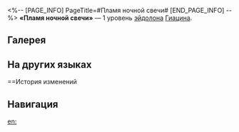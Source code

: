 <%-- [PAGE_INFO]
PageTitle=#Пламя ночной свечи#
[END_PAGE_INFO] --%>
{{Эйдолон Инфобокс
|Название         = Пламя ночной свечи
|Изображение      = Эйдолон Пламя ночной свечи.png
|Персонаж         = Гиацина
|Уровень          = 1
|Длительность     = 
|Описание         = Пока Гиацина находится в состоянии После дождя, макс. НР всех союзников дополнительно повышается на 50%, а после использования атаки они восстанавливают НР, равное 8% от макс. НР Гиацины.
|Свойство1        = 
|Масштабирование1 = 
}}
'''«Пламя ночной свечи»''' — 1 уровень [[эйдолон]]а [[Гиацина]].

==Галерея==
{{Галерея|position=left|captionalign=center
|Персонаж Гиацина Эйдолон 1.png|Осколок Эйдолона
}}

==На других языках==
{{На других языках
|en   = Cradle the Candle of Night
|zhs  = 呵护黑夜中的烛火
|zht  = 呵護黑夜中的燭火
|ja   = {{Rubi|闇夜|やみよ}}の{{Rubi|灯火|とうか}}を{{Rubi|守|まも}}って
|ko   = 어두운 밤의 촛불을 지키며
|es   = Protectora de la llama nocturna
|fr   = Protectrice de la flamme nocturne
|ru   = Пламя ночной свечи
|th   = Cradle the Candle of Night
|vi   = Bảo Vệ Ngọn Nến Trong Đêm Tối
|de   = Schütze die Kerze in der Nacht
|id   = Cradle the Candle of Night
|pt   = Protetora da Chama Noturna
}}

==История изменений
{{История изменений|3.5}}

==Навигация==
{{Навык Навбокс|Гиацина}}

[[en:]]